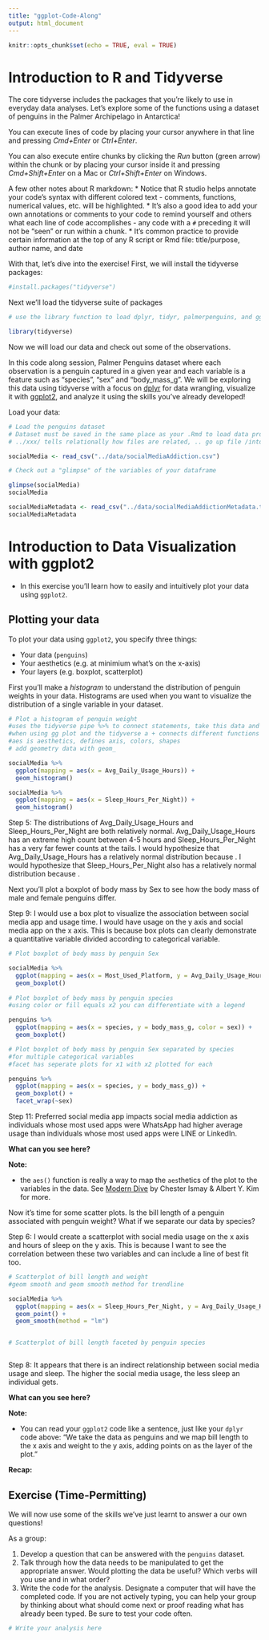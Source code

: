 ```yaml
---
title: "ggplot-Code-Along"
output: html_document
---
```


```r
knitr::opts_chunk$set(echo = TRUE, eval = TRUE)
```

# Introduction to R and Tidyverse

The core tidyverse includes the packages that you're likely to use in everyday data analyses. Let's explore some of the functions using a dataset of penguins in the Palmer Archipelago in Antarctica!

You can execute lines of code by placing your cursor anywhere in that line and pressing *Cmd+Enter* or *Ctrl+Enter*.

You can also execute entire chunks by clicking the *Run* button (green arrow) within the chunk or by placing your cursor inside it and pressing *Cmd+Shift+Enter* on a Mac or *Ctrl+Shift+Enter* on Windows. 

A few other notes about R markdown:
* Notice that R studio helps annotate your code's syntax with different colored text - comments, functions, numerical values, etc. will be highlighted.
* It's also a good idea to add your own annotations or comments to your code to remind yourself and others what each line of code accomplishes - any code with a `#` preceding it will not be "seen" or run within a chunk.
* It's common practice to provide certain information at the top of any R script or Rmd file: title/purpose, author name, and date

With that, let's dive into the exercise! First, we will install the tidyverse packages:



```r


#install.packages("tidyverse")

```


Next we'll load the tidyverse suite of packages

```r

# use the library function to load dplyr, tidyr, palmerpenguins, and ggplot2

library(tidyverse)


```

Now we will load our data and check out some of the observations.

In this code along session, Palmer Penguins dataset where each observation is a penguin captured in a given year and each variable is a feature such as "species", "sex" and "body_mass_g". We will be exploring this data using tidyverse with a focus on [dplyr](http://dplyr.tidyverse.org/) for data wrangling, visualize it with [ggplot2](https://ggplot2.tidyverse.org/), and analyze it using the skills you've already developed!

Load your data:

```r
# Load the penguins dataset
# Dataset must be saved in the same place as your .Rmd to load data properly
# ../xxx/ tells relationally how files are related, .. go up file /into xxx/

socialMedia <- read_csv("../data/socialMediaAddiction.csv")

# Check out a "glimpse" of the variables of your dataframe

glimpse(socialMedia)
socialMedia

socialMediaMetadata <- read_csv("../data/socialMediaAddictionMetadata.txt")
socialMediaMetadata

```


# Introduction to Data Visualization with ggplot2



* In this exercise you'll learn how to easily and intuitively plot your data using `ggplot2`.


## Plotting your data

To plot your data using `ggplot2`, you specify three things:

* Your data (`penguins`)
* Your aesthetics (e.g. at minimium what's on the x-axis)
* Your layers (e.g. boxplot, scatterplot)


First you'll make a *histogram* to understand the distribution of penguin weights in your data. Histograms are used when you want to visualize the distribution of a single variable in your dataset.

```r
# Plot a histogram of penguin weight
#uses the tidyverse pipe %>% to connect statements, take this data and then do x
#when using gg plot and the tidyverse a + connects different functions
#aes is aesthetics, defines axis, colors, shapes
# add geometry data with geom_

socialMedia %>% 
  ggplot(mapping = aes(x = Avg_Daily_Usage_Hours)) +
  geom_histogram()

socialMedia %>% 
  ggplot(mapping = aes(x = Sleep_Hours_Per_Night)) +
  geom_histogram()
```
Step 5: The distributions of Avg_Daily_Usage_Hours and Sleep_Hours_Per_Night are both relatively normal. Avg_Daily_Usage_Hours has an extreme high count between 4-5 hours and Sleep_Hours_Per_Night has a very far fewer counts at the tails. I would hypothesize that Avg_Daily_Usage_Hours has a relatively normal distribution because . I would hypothesize that Sleep_Hours_Per_Night also has a relatively normal distribution because .


Next you'll plot a boxplot of body mass by Sex to see how the body mass of male and female penguins differ. 

Step 9: I would use a box plot to visualize the association between social media app and usage time. I would have usage on the y axis and social media app on the x axis. This is because box plots can clearly demonstrate a quantitative variable divided according to categorical variable.
```r

# Plot boxplot of body mass by penguin Sex

socialMedia %>%
  ggplot(mapping = aes(x = Most_Used_Platform, y = Avg_Daily_Usage_Hours)) +
  geom_boxplot()
  
# Plot boxplot of body mass by penguin species
#using color or fill equals x2 you can differentiate with a legend

penguins %>%
  ggplot(mapping = aes(x = species, y = body_mass_g, color = sex)) +
  geom_boxplot()  

# Plot boxplot of body mass by penguin Sex separated by species
#for multiple categorical variables
#facet has seperate plots for x1 with x2 plotted for each

penguins %>%
  ggplot(mapping = aes(x = species, y = body_mass_g)) +
  geom_boxplot() +
  facet_wrap(~sex)


```
Step 11: Preferred social media app impacts social media addiction as individuals whose most used apps were WhatsApp had higher average usage than individuals whose most used apps were LINE or LinkedIn.

**What can you see here?** 

**Note:**

*  the `aes()` function is really a way to map the `aes`thetics of the plot to the variables in the data. See [Modern Dive](http://moderndive.com/3-viz.html#grammarofgraphics) by Chester Ismay & Albert Y. Kim for more.


Now it's time for some scatter plots. Is the bill length of a penguin associated with penguin weight? What if we separate our data by species?

Step 6: I would create a scatterplot with social media usage on the x axis and hours of sleep on the y axis. This is because I want to see the correlation between these two variables and can include a line of best fit too.
```r

# Scatterplot of bill length and weight
#geom smooth and geom smooth method for trendline

socialMedia %>%
  ggplot(mapping = aes(x = Sleep_Hours_Per_Night, y = Avg_Daily_Usage_Hours)) +
  geom_point() +
  geom_smooth(method = "lm")


# Scatterplot of bill length faceted by penguin species



```
Step 8: It appears that there is an indirect relationship between social media usage and sleep. The higher the social media usage, the less sleep an individual gets.


**What can you see here?** 

**Note:**

* You can read your `ggplot2` code like a sentence, just like your `dplyr` code above: "We take the data as penguins and we map bill length to the x axis and weight to the y axis, adding points on as the layer of the plot."


**Recap:**



## Exercise (Time-Permitting)

We will now use some of the skills we've just learnt to answer a our own questions! 

As a group: 

1.  Develop a question that can be answered with the `penguins` dataset. 
2.  Talk through how the data needs to be manipulated to get the appropriate answer. Would plotting the data be useful? Which verbs will you use and in what order? 
3.  Write the code for the analysis. Designate a computer that will have the completed code. If you are not actively typing, you can help your group by thinking about what should come next or proof reading what has already been typed. Be sure to test your code often. 


```r

# Write your analysis here




```
